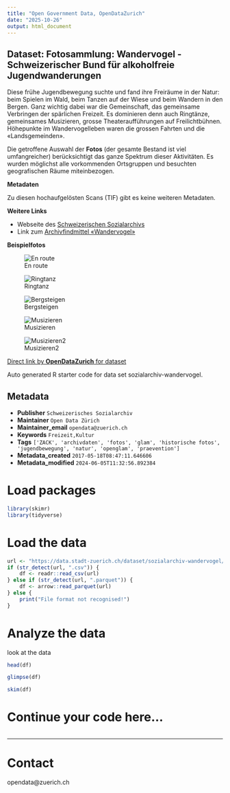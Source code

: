 ```yaml
---
title: "Open Government Data, OpenDataZurich"
date: "2025-10-26"
output: html_document
---
```


## Dataset: Fotosammlung: Wandervogel - Schweizerischer Bund für alkoholfreie Jugendwanderungen

Diese frühe Jugendbewegung suchte und fand ihre Freiräume in der Natur: beim Spielen im Wald, beim Tanzen auf der Wiese und beim Wandern in den Bergen. Ganz wichtig dabei war die Gemeinschaft, das gemeinsame Verbringen der spärlichen Freizeit. Es dominieren denn auch Ringtänze, gemeinsames Musizieren, grosse Theateraufführungen auf Freilichtbühnen. Höhepunkte im Wandervogelleben waren die grossen Fahrten und die «Landsgemeinden». 

Die getroffene Auswahl der **Fotos** (der gesamte Bestand ist viel umfangreicher) berücksichtigt das ganze Spektrum dieser Aktivitäten. Es wurden möglichst alle vorkommenden Ortsgruppen und besuchten geografischen Räume miteinbezogen.

**Metadaten**

Zu diesen hochaufgelösten Scans (TIF) gibt es keine weiteren Metadaten.

**Weitere Links**

- Webseite des [Schweizerischen Sozialarchivs](https://www.sozialarchiv.ch/)
- Link zum [Archivfindmittel «Wandervogel»](http://www.findmittel.ch/archive/archNeu/Ar19.html)

**Beispielfotos**

 
![En route](http://statistik.stadt-zuerich.ch/modules/ogd_bspe/stadtarchiv_ogd/sozialarchiv/wandervoegel/enroute_wandervoegel.jpg)

![Ringtanz](http://statistik.stadt-zuerich.ch/modules/ogd_bspe/stadtarchiv_ogd/sozialarchiv/wandervoegel/dancing_wandervoegel.jpg)

![Bergsteigen](http://statistik.stadt-zuerich.ch/modules/ogd_bspe/stadtarchiv_ogd/sozialarchiv/wandervoegel/mountains_wandervoegel.jpg)

![Musizieren](http://statistik.stadt-zuerich.ch/modules/ogd_bspe/stadtarchiv_ogd/sozialarchiv/wandervoegel/jamming_wandervoegel.jpg)

![Musizieren2](http://statistik.stadt-zuerich.ch/modules/ogd_bspe/stadtarchiv_ogd/sozialarchiv/wandervoegel/flowerqueens_wandervoegel.jpg)


[Direct link by **OpenDataZurich** for dataset](https://data.stadt-zuerich.ch/dataset/sozialarchiv-wandervogel)

Auto generated R starter code for data set sozialarchiv-wandervogel.

## Metadata

- **Publisher** `Schweizerisches Sozialarchiv`
- **Maintainer** `Open Data Zürich`
- **Maintainer_email** `opendata@zuerich.ch`
- **Keywords** `Freizeit,Kultur`
- **Tags** `['ZACK', 'archivdaten', 'fotos', 'glam', 'historische fotos', 'jugendbewegung', 'natur', 'openglam', 'praevention']`
- **Metadata_created** `2017-05-18T08:47:11.646606`
- **Metadata_modified** `2024-06-05T11:32:56.892384`


# Load packages

```r
library(skimr)
library(tidyverse)
```

# Load the data

```r
url <- "https://data.stadt-zuerich.ch/dataset/sozialarchiv-wandervogel/download/Metadaten_Wandervogel_F5000.csv"
if (str_detect(url, ".csv")) {
    df <- readr::read_csv(url)
} else if (str_detect(url, ".parquet")) {
    df <- arrow::read_parquet(url)
} else {
    print("File format not recognised!")
}
```

# Analyze the data

look at the data
```r
head(df)
```

```r
glimpse(df)
```

```r
skim(df)
```

# Continue your code here...

```r

```

------------------------------------------------------------------------

# Contact

opendata@zuerich.ch
